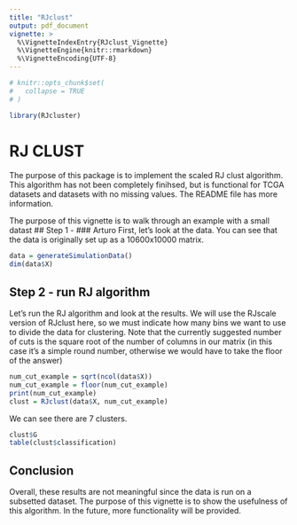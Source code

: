 ```yaml
---
title: "RJclust"
output: pdf_document
vignette: >
  %\VignetteIndexEntry{RJclust_Vignette}
  %\VignetteEngine{knitr::rmarkdown}
  %\VignetteEncoding{UTF-8}
---
```


```r
# knitr::opts_chunk$set(
#   collapse = TRUE
# )
```

```r
library(RJcluster)
```
# RJ CLUST

The purpose of this package is to implement the scaled RJ clust algorithm. This algorithm has not been completely finihsed, but is functional for TCGA datasets and datasets with no missing values. The README file has more information.

The purpose of this vignette is to walk through an example with a small datast 
## Step 1 - 
### Arturo 
First, let's look at the data. You can see that the data is originally set up as a 10600x10000 matrix.
```r
data = generateSimulationData()
dim(data$X)
```


## Step 2 - run RJ algorithm
Let's run the RJ algorithm and look at the results. We will use the RJscale version of RJclust here, so we must indicate how many bins we want to use to divide the data for clustering. Note that the currently suggested number of cuts is the square root of the number of columns in our matrix (in this case it's a simple round number, otherwise we would have to take the floor of the answer)

```r
num_cut_example = sqrt(ncol(data$X))
num_cut_example = floor(num_cut_example)
print(num_cut_example)
clust = RJclust(data$X, num_cut_example)
```
We can see there are 7 clusters.
```r
clust$G
table(clust$classification)
```


## Conclusion
Overall, these results are not meaningful since the data is run on a subsetted dataset. The purpose of this vignette is to show the usefulness of this algorithm. In the future, more functionality will be provided.